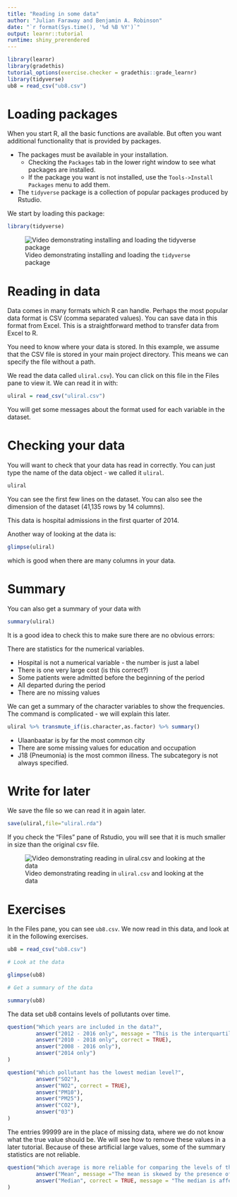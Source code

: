 ```yaml
---
title: "Reading in some data"
author: "Julian Faraway and Benjamin A. Robinson"
date: "`r format(Sys.time(), '%d %B %Y')`"
output: learnr::tutorial
runtime: shiny_prerendered
---
```


```r
library(learnr)
library(gradethis)
tutorial_options(exercise.checker = gradethis::grade_learnr)
library(tidyverse)
ub8 = read_csv("ub8.csv")
```

# Loading packages

When you start R, all the basic functions are available. But often you want additional functionality that is provided by
packages. 

- The packages must be available in your installation.
  - Checking the `Packages` tab in the lower right window to see what packages are installed.
  - If the package you want is not installed, use the `Tools->Install Packages` menu to add them.
  
- The `tidyverse` package is a collection of popular packages produced by Rstudio.

We start by loading this package:

```r
library(tidyverse)
```

![Video demonstrating installing and loading the `tidyverse` package](https://youtu.be/S1qT1I6Bc6U)

# Reading in data

Data comes in many formats which R can handle. Perhaps the most popular data format is CSV (comma separated values). You can save data in this format from Excel. This is a straightforward method to transfer data from Excel to R.

You need to know where your data is stored. In this example, we assume that the CSV file is stored in your main project directory. This means we can specify the file without a path. 

We read the data called `uliral.csv`). You can click on this file in the Files pane to view it. We can read it in with:

```r
uliral = read_csv("uliral.csv")
```

You will get some messages about the format used for each variable in the dataset.


# Checking your data

You will want to check that your data has read in correctly. You can just type the name of the data object - we called it `uliral`.

```r
uliral
```

You can see the first few lines on the dataset. You can also see the dimension of the dataset (41,135 rows by 14 columns).

This data is hospital admissions in the first quarter of 2014.

Another way of looking at the data is:

```r
glimpse(uliral)
```

which is good when there are many columns in your data.

# Summary

You can also get a summary of your data with

```r
summary(uliral)
```

It is a good idea to check this to make sure there are no obvious errors:

There are statistics for the numerical variables. 

- Hospital is not a numerical variable - the number is just a label
- There is one very large cost (is this correct?)
- Some patients were admitted before the beginning of the period
- All departed during the period
- There are no missing values

We can get a summary of the character variables to show the frequencies. The command
is complicated - we will explain this later.

```r
uliral %>% transmute_if(is.character,as.factor) %>% summary()
```

- Ulaanbaatar is by far the most common city
- There are some missing values for education and occupation
- J18 (Pneumonia) is the most common illness. The subcategory is not always specified.

# Write for later

We save the file so we can read it in again later.

```r
save(uliral,file="uliral.rda")
```

If you check the "Files" pane of Rstudio, you will see that it is much smaller in size than the original csv file.

![Video demonstrating reading in `uliral.csv` and looking at the data](https://youtu.be/jQkzHy8qaGM)

# Exercises

In the Files pane, you can see `ub8.csv`. We now read in this data, and look at it in the following exercises.

```r
ub8 = read_csv("ub8.csv")
```

```r
# Look at the data
```

```r
glimpse(ub8)
```

```r
# Get a summary of the data
```

```r
summary(ub8)
```

The data set ub8 contains levels of pollutants over time.

```r
question("Which years are included in the data?",
         answer("2012 - 2016 only", message = "This is the interquartile range"),
         answer("2010 - 2018 only", correct = TRUE),
         answer("2008 - 2016 only"),
         answer("2014 only")
)
```

```r
question("Which pollutant has the lowest median level?",
         answer("SO2"),
         answer("NO2", correct = TRUE),
         answer("PM10"),
         answer("PM25"),
         answer("CO2"),
         answer("03")
)

```

The entries 99999 are in the place of missing data, where we do not know what the true value should be. We will see how to remove these values in a later tutorial. Because of these artificial large values, some of the summary statistics are not reliable.

```r
question("Which average is more reliable for comparing the levels of the pollutants?",
         answer("Mean", message ="The mean is skewed by the presence of the artificial large values in place of missing data, and so it is not reliable."),
         answer("Median", correct = TRUE, message = "The median is affected less than the mean by the artificial large values in place of missing data.")
)
```
